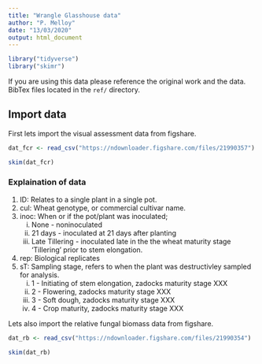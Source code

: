 ```yaml
---
title: "Wrangle Glasshouse data"
author: "P. Melloy"
date: "13/03/2020"
output: html_document
---
```

```r
library("tidyverse")
library("skimr")
```

If you are using this data please reference the original work and the data. BibTex files located in the `ref/` directory.

## Import data
First lets import the visual assessment data from figshare.
```r
dat_fcr <- read_csv("https://ndownloader.figshare.com/files/21990357")

skim(dat_fcr)
```

### Explaination of data

   1. ID:     Relates to a single plant in a single pot.  
   2. cul:    Wheat genotype, or commercial cultivar name.  
   3. inoc:   When or if the pot/plant was inoculated; 
      i) None - noninoculated  
      ii) 21 days - inoculated at 21 days after planting  
      iii) Late Tillering - inoculated late in the the wheat maturity stage 'Tillering' prior to stem elongation.  
   4. rep:    Biological replicates
   5. sT:     Sampling stage, refers to when the plant was destructivley sampled for analysis.  
      i) 1 - Initiating of stem elongation, zadocks maturity stage XXX
      i) 2 - Flowering, zadocks maturity stage XXX
      i) 3 - Soft dough, zadocks maturity stage XXX
      i) 4 - Crop maturity, zadocks maturity stage XXX
   

Lets also import the relative fungal biomass data from figshare.
```r
dat_rb <- read_csv("https://ndownloader.figshare.com/files/21990354")

skim(dat_rb)
```





   